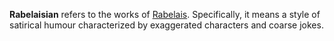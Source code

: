 
'''Rabelaisian''' refers to the works of [[Rabelais]]. Specifically, it means a style of satirical humour characterized by exaggerated characters and coarse jokes.

{{lit-stub}}